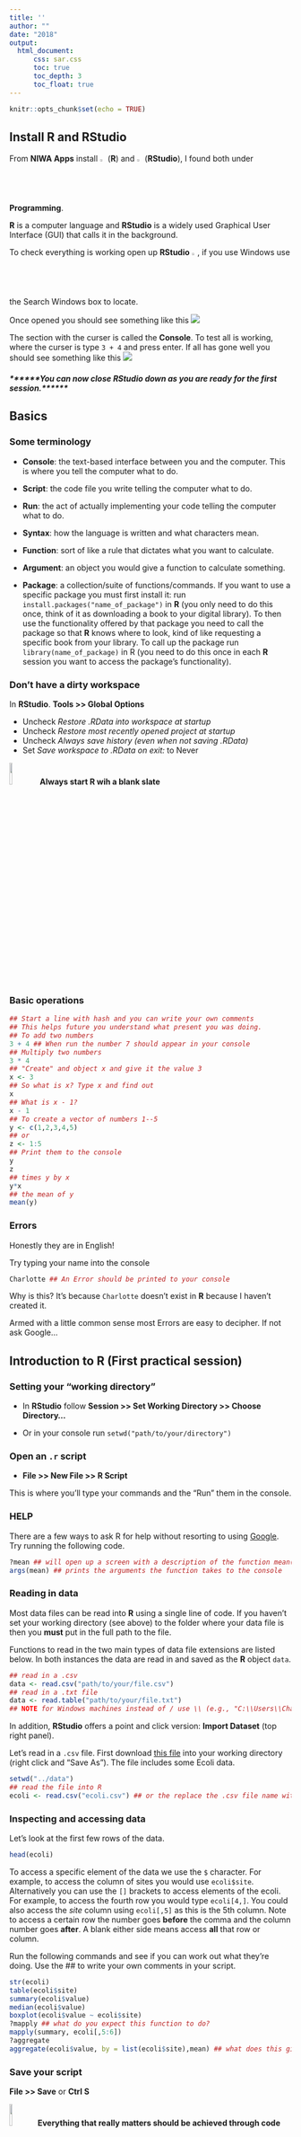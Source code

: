 ```yaml
---
title: ''
author: ""
date: "2018"
output: 
  html_document:
      css: sar.css
      toc: true
      toc_depth: 3
      toc_float: true
---
```


```r
knitr::opts_chunk$set(echo = TRUE)
```

## Install R and RStudio

From **NIWA Apps** install ![](https://upload.wikimedia.org/wikipedia/commons/thumb/1/1b/R_logo.svg/2000px-R_logo.svg.png){width=2%} (**R**) and  ![](https://upload.wikimedia.org/wikipedia/commons/thumb/7/7d/Antu_rstudio.svg/2000px-Antu_rstudio.svg.png){width=2%} (**RStudio**), I found both under **Programming**.



**R** is a computer language and **RStudio** is a widely used Graphical User Interface (GUI) that calls it in the background.

To check everything is working open up **RStudio** ![](https://upload.wikimedia.org/wikipedia/commons/thumb/7/7d/Antu_rstudio.svg/2000px-Antu_rstudio.svg.png){width=2%}, if you use Windows use the Search Windows box to locate. 

Once opened you should see something like this ![](rstudio.png)

The section with the curser is called the **Console**. To test all is working, where the curser is type `3 + 4` and press enter. If all has gone well you should see something like this ![](rstudio2.png)

##### ******You can now close **RStudio** down as you are ready for the first session.******

## Basics

### Some terminology

- **Console**: the text-based interface between you and the computer. This is where you tell the computer what to do.

- **Script**: the code file you write telling the computer what to do.

- **Run**: the act of actually implementing your code telling the computer what to do.

- **Syntax**: how the language is written and what characters mean.

- **Function**: sort of like a rule that dictates what you want to calculate.

- **Argument**: an object you would give a function to calculate something.

- **Package**: a collection/suite of functions/commands. If you want to use a specific package you must first install it: run `install.packages("name_of_package")` in **R** (you only need to do this once, think of it as downloading a book to your digital library). To then use the functionality offered by that package you need to call the package so that **R** knows where to look, kind of like requesting a specific book from your library. To call up the package run `library(name_of_package)` in R (you need to do this once in each **R** session you want to access the package's functionality).

### Don't have a dirty workspace

In **RStudio**. **Tools >> Global Options** 

- Uncheck *Restore .RData into workspace at startup*
- Uncheck *Restore most recently opened project at startup*
- Uncheck *Always save history (even when not saving .RData)*
- Set *Save workspace to .RData on exit:* to Never

[![](https://upload.wikimedia.org/wikipedia/commons/thumb/2/2c/Emblem-important-black.svg/1024px-Emblem-important-black.svg.png){width=10%}](https://whattheyforgot.org/save-source.html#always-start-r-with-a-blank-slate)
**Always start R wih a blank slate**

### Basic operations

```r
## Start a line with hash and you can write your own comments
## This helps future you understand what present you was doing.
## To add two numbers
3 + 4 ## When run the number 7 should appear in your console
## Multiply two numbers
3 * 4
## "Create" and object x and give it the value 3
x <- 3
## So what is x? Type x and find out
x
## What is x - 1?
x - 1
## To create a vector of numbers 1--5
y <- c(1,2,3,4,5) 
## or
z <- 1:5
## Print them to the console
y
z
## times y by x
y*x
## the mean of y
mean(y)
```

### Errors

Honestly they are in English!

Try typing your name into the console

```r
Charlotte ## An Error should be printed to your console
```

Why is this? It's because `Charlotte` doesn't exist in **R** because I haven't created it.

Armed with a little common sense most Errors are easy to decipher. If not ask Google...

## Introduction to R (First practical session)

### Setting your "working directory"

- In **RStudio** follow **Session >> Set Working Directory >> Choose Directory...** 

- Or in your console run `setwd("path/to/your/directory")`

### Open an `.r` script

- **File >> New File >> R Script**

This is where you'll type your commands and the "Run" them in the console.


### HELP

There are a few ways to ask R for help without resorting to using [Google](https://www.google.com/). Try running the following code.
```r
?mean ## will open up a screen with a description of the function mean()
args(mean) ## prints the arguments the function takes to the console
```

### Reading in data

Most data files can be read into **R** using a single line of code. If you haven't set your working directory (see above) to the folder where your data file is then you **must** put in the full path to the file. 

Functions to read in the two main types of data file extensions are listed below. In both instances the data are read in and saved as the **R** object `data`.

```r
## read in a .csv
data <- read.csv("path/to/your/file.csv")
## read in a .txt file
data <- read.table("path/to/your/file.txt")
## NOTE for Windows machines instead of / use \\ (e.g., "C:\\Users\\Charlotte\\Documents\\file.csv")
```

In addition, **RStudio** offers a point and click version: **Import Dataset** (top right panel).

Let's read in a `.csv` file. First download [this file](https://raw.githubusercontent.com/niwa/Statistics-and-R/github/data/ecoli.csv) into your working directory (right click and "Save As"). The file includes some Ecoli data.

```r
setwd("../data")
## read the file into R
ecoli <- read.csv("ecoli.csv") ## or the replace the .csv file name with the file name you've chosen
```

### Inspecting and accessing data

Let's look at the first few rows of the data.

```r
head(ecoli)
```

To access a specific element of the data we use the `$` character. For example, to access the column of sites you would use `ecoli$site`. Alternatively you can use the `[]` brackets to access elements of the ecoli. For example, to access the fourth row you would type `ecoli[4,]`. You could also access the *site* column using `ecoli[,5]` as this is the 5th column. Note to access a certain row the number goes **before** the comma and the column number goes **after**. A blank either side means access **all** that row or column.

Run the following commands and see if you can work out what they're doing. Use the ## to write your own comments in your script.

```r
str(ecoli)
table(ecoli$site)
summary(ecoli$value)
median(ecoli$value)
boxplot(ecoli$value ~ ecoli$site)
?mapply ## what do you expect this function to do?
mapply(summary, ecoli[,5:6])
?aggregate
aggregate(ecoli$value, by = list(ecoli$site),mean) ## what does this give you?
```


### Save your script

**File >> Save** or **Ctrl S**

[![](https://upload.wikimedia.org/wikipedia/commons/thumb/2/2c/Emblem-important-black.svg/1024px-Emblem-important-black.svg.png){width=10%}](https://whattheyforgot.org/save-source.html)**Everything that really matters should be achieved through code that you save.**

### Week One "Homework"

The following activities rely on you having read in the ecoli data you downloaded in class as the object **data** (not **ecoli** as above).

- calculate the mean of the *value* column and save it as the object **mean.val** [HINT: to save the median of the value column as **median.val** you might use `median.val <- median(data$value)` ]

- find the 0.99 quantile of the *value* column and save it as the object **nn.quantile** [HINT: running `quantile(data$value, probs = 0.95)` will calculate the quantile corresponding to a probability of 0.95]

- install and then load the package **devtools** [Hint: to install the package **mgcv** you would run `install.packages("mgcv")` and to load it you might run `library(mgcv)`]

- create an object called **loc.max** containing the maximum values of *value* at each location [HINT: use the `aggregate` and `max` functions]



If you want to "mark" you homework run this command `devtools::source_url("https://raw.githubusercontent.com/cmjt/scripts/master/markR/week_one.r", sha1 = "262bfa2514223d04ca68eaff5f306b8d33c87b30")`.

[![](https://upload.wikimedia.org/wikipedia/commons/thumb/6/68/Men_at_work_sign_%28green%29.svg/996px-Men_at_work_sign_%28green%29.svg.png){width=10%}](https://swcarpentry.github.io/r-novice-inflammation/01-starting-with-data/index.html)**Didn't think that was enough**


## Plotting and exploratory data analysis (Second practical session)

Some of this session will use the Ecoli dataset we used last week. If you haven't already done so please download [this file](https://raw.githubusercontent.com/niwa/Statistics-and-R/github/data/ecoli.csv) (right click and "Save As").

To load the data into your R session either use the **Import Dataset** (top right panel) or the R command `read.csv()` covered [here](#reading-in-data)

Let's have a look again at the data. Try running all or just a couple of the following commands (these assume your data is called **ecoli**)

```r
str(ecoli) ## prints a summary of the components of the dataset to screen
head(ecoli) ## prints the first 6 observetions to the screen
tail(ecoli) ## prints the last 6 observetions to the screen
head(ecoli,n = 25) ## prints the first 25 observetions to the screen
```

### Function arguments

Last time we learnt that an R **function** (a type or calculation or rule) typically has **arguments** (options or data you want to use in the calculation). 

It is worth noting that:

- R functions arguments can be matched positionally or by name. Therefore the following calls to **mean** are equivalent `mean(ecoli$value)`
`mean(x = ecoli$value)`, `mean(x = ecoli$value, na.rm = FALSE)`,  and `mean(na.rm = FALSE, x = ecoli$value)`. Try it for yourself.

- You can mix positional matching with matching by name. When an argument is matched by name, it is “taken out” of the argument list and the remaining unnamed arguments are matched in the order that they are listed in the function definition. For example, try`mean(na.rm = FALSE, ecoli$value)`. 


### Basic descriptive (summary) statistics

#### Measures of centrality

```r
mean(ecoli$value) ## mean value
median(ecoli$value) ## median value

```

#### Measures of spread


```r
range(ecoli$value) ## range
var(ecoli$value) ## variance
sd(ecoli$value) ## standard deviation
min(ecoli$value) ## minimum
max(ecoli$value) ## maximum
```

#### Other descriptive statistics

```r
quantile(ecoli$value, probs = c(0.25,0.75)) ## quantiles corresponding to the given probabilities ()
summary(ecoli$value) ## summary of the data
fivenum(ecoli$value) ## Tukey's five number summary (minimum, lower-hinge, median, upper-hinge, maximum) 

```

### Summary statistics for multiple columns


For the following exercise we will be using data already "in" R. Run `data(airquality)` to access this data followed by `?airquality` to read about what this dataset contains.

Try using the `mapply()` function touched on in [this section](#inspecting-and-accessing-data) coupled with the summary statistics above to best summarize the airquality data.

```r
## getting maens of all columns
mapply(mean,airquality,2) ## first argument the function, second argument the the name of the data frame, third the index 1 = rows, 2 = columns
## Now try
mapply( mean,airquality,2, na.rm = TRUE) ## the extra argument  ignores the NA values when evaluating the function this is because the na.rm argument is an option of the function mean, and so to tell mapply to parse it in we add it as an extra argument

```

### Plotting data

For the following exercise we will again be using data already "in" R as well as both the airquality and Ecoli data above. Run `data(npk)` to access this data followed by `?npk` to read about what this dataset contains. Now try printing the data to screen (don't worry there are only 24 observations) `npk`. What do you see? What does `table(npk[,2:4])` do?

#### The humble plot() function

Run the following and notice the different plots produced. This is because the **plot()** function tries its best to work out the type of data you are passing it and makes the most appropriate plot (mostly...)

```r
plot(ecoli$value)
plot(ecoli$location)
plot(ecoli$date, ecoli$value)
pairs(airquality, panel = panel.smooth, main = "airquality data")
```


#### Other plots

```r
pairs(airquality, panel = panel.smooth, main = "Airquality data") ## look at possible relationships
hist(npk$yield, main = "Histogram of yield") ## look at distribution using a histogram
barplot(table(ecoli[,4])) ## bar plot of counts of ecoli locations
boxplot(npk$yield ~ npk$block, ylab = "NPK yield", xlab = "Block number") ## boxplot of NPK yield by block (NOTE the ~ here)
## Whay about a density and rug plot (this requires two calls)
plot(density(ecoli$value), main = "Ecoli desnity") ## plot a smoothe density plot of ecoli
rug(ecoli$value) ## add a rug plot to it
```

You'll have noticed a few times we have customized the titles or axis labels of the plots above. Try finding out what other customization is possible to each plot. [HINT: use `?plot` to see what arguments there are. What does `plot(npk$yield, type = "l", col = 3)` do?]

#### Introducing the **ggplot2** package for plotting. 

To install the package **ggplot2** run `install.packages("ggplot2")` and to load run `library(ggplo2)`

The **ggplot2** package is a suite of tools designed for data visualization. Some people think this package makes it easier to visually asses your data. Using ggplot requires a slightly different syntax to base R. As you'll notice when running the code below the `+` symbol is used to "add" things to the plot

```r
library(ggplot2)
ggplot(aes(x = block,y = yield),data = npk) + geom_boxplot() + ggtitle("NPK") ## boxplots of NPK by block. Is there a difference between blocks?
ggplot(aes(x = site,y = value, color = as.factor(run)),data = ecoli) + geom_boxplot() + ggtitle("Ecoli values") + labs(color = "run number") ## boxplots of ecoli split by site and coloures by run number. Is there a difference between sites
ggplot(data = airquality, aes(x = Temp, fill = as.factor(Month))) + geom_density(alpha = .3)  + labs(fill = "Month number") ## density plots NY temperature by month
```

Try changing some of the arguments and see what happens (e.g., what does `ggplot(aes(x = site,y = value, color = location),data = ecoli) + geom_boxplot() + ggtitle("Ecoli values") ` show you.)

In each of the plots above some values are shown split by some condition (e.g., month, location). Do there appear to be differences? How might you assess if these differences are "significant"? Come along next time to find out.

### Week two "Homework"

Make a barplot showing the means of the Ecoli values at each site with error bars showing +/- 2 times the standard error around the mean (two possibilities shown below). NOTE: the standard error of the mean of some data can be calculated as the standard deviation divided by the square root of the number of observations, i.e., $$ se = \frac{sd}{\sqrt{(n)}}. $$

HINT: You will need to calculate the means and standard errors for each site. Research the `points()` and `arrows()` functions to add stuff to your barplot. To save the x coordinated used in a barplot you will need to save it as an object (e.g., running `bar <- barplot(table(ecoli[,4]))` will create a vector of x coordinates of each bar called **bar**.)

```r
mns <- aggregate(ecoli$value, by = list(ecoli$site), mean) ## calculate means for each site
ses <- aggregate(ecoli$value, by = list(ecoli$site),  sd)$x/sqrt(aggregate(ecoli$value, by = list(ecoli$site),  length)$x) ## calculate standard errors for each site
plot.data <- data.frame(sites = mns$Group.1,means = mns$x,ses = ses, upper =  mns$x + 2*ses, lower =  mns$x - 2*ses) ## create data frame of data (optional for ggplot)


## Using base graphics
b.cent <- barplot(mns$x, names.arg = mns$Group.1,axes = FALSE, ylim = c(0,210)) ## need to "create" the barplot to return centre locations of each bar
points(b.cent,mns$x, pch = 20,xpd = TRUE) ## add the mean values
arrows(b.cent, mns$x - 2*ses, b.cent, mns$x + 2*ses, lwd = 2,code = 0) ## put in the erroe lines

## Using ggplot2
library(ggplot2)
ggplot(plot.data, aes(x = sites, y = means)) + 
    geom_bar(position = position_dodge(), stat="identity") +
    geom_errorbar(aes(ymin = lower, ymax = upper), width = 0.2) + ylab("Mean of Ecoli") + xlab("Sites")
```

<div class="toggle"><button>Solution</button>
```r
mns <- aggregate(ecoli$value, by = list(ecoli$site), mean) ## calculate means for each site
ses <- aggregate(ecoli$value, by = list(ecoli$site),  sd)$x/sqrt(aggregate(ecoli$value, by = list(ecoli$site),  length)$x) ## calculate standard errors for each site
plot.data <- data.frame(sites = mns$Group.1,means = mns$x,ses = ses, upper =  mns$x + 2*ses, lower =  mns$x - 2*ses) ## create data frame of data (optional for ggplot)


## Using base graphics
b.cent <- barplot(mns$x, names.arg = mns$Group.1,axes = FALSE, ylim = c(0,210)) ## need to "create" the barplot to return centre locations of each bar
points(b.cent,mns$x, pch = 20,xpd = TRUE) ## add the mean values
arrows(b.cent, mns$x - 2*ses, b.cent, mns$x + 2*ses, lwd = 2,code = 0) ## put in the erroe lines

## Using ggplot2
library(ggplot2)
ggplot(plot.data, aes(x = sites, y = means)) + 
    geom_bar(position = position_dodge(), stat="identity") +
    geom_errorbar(aes(ymin = lower, ymax = upper), width = 0.2) + ylab("Mean of Ecoli") + xlab("Sites")
```
</div>

[![](https://upload.wikimedia.org/wikipedia/commons/thumb/6/68/Men_at_work_sign_%28green%29.svg/996px-Men_at_work_sign_%28green%29.svg.png){width=10%}](https://datacarpentry.org/R-ecology-lesson/04-visualization-ggplot2.html)**Try some more data visualization with ggplot2**


## Hypothesis testing (Third practical session)

### Confidence intervals

A confidence interval can be thought of as a plausible range within which we might expect the true value of some unknown population parameter to lie. The level of "confidence" associated with this interval typically reflects the proportion of time we would expect an interval to contain the true value of the parameter. For example, if we took 100 samples, calculating the 95% confidence interval for the mean each time, we would expect the intervals to contain the "true" mean 95 times.


#### Bootstrapping to calculate a confidence interval for the population mean.

Using the airquality data we're going to bootstrap for the confidence interval of the population mean

```r
y <- airquality$Temp ## create a vector of te,perature values called y
N <- 10000 ## The number of times to resample
Y <- numeric(N) ## Create a vector of 10000 zeros, this is where we'll store the resampled means
## Note R is case sensitive so Y and y are different
## Code to carry out the reampling
for(i in 1:N){
  ## calculate the mean from a sample
  ## of size = length y from y
  ## with replacement
  Y[i] <- mean(sample(y,length(y), replace = TRUE))
}
## plot a histogram of these bootstrap samples
hist(Y)
## print a summary of these bootstrap values
summary(Y) ## note as we are resampling randomly the values won't be exactly the same for everyone.
```
We can see that the mean of **Y** is roughly the same as the original sample (`r round(mean(y),3)`), but there is a lot less scatter. A 95% bootstrap confidence interval for the expected air temperature is given by

```r
quantile(Y,probs = c(0.025, 0.975)) ## i.e., 2.5% in lower tail and 2.5% in upper tail
```

So we can say that the expected air temperature (in NY over the dates in the dataset) is somewhere between `r round(quantile(Y,probs = c(0.025)),3)` and `r round(quantile(Y,probs = c(0.975)),3)` 95% of the time.

#### Boostrapping and the t-distribution

[![](https://upload.wikimedia.org/wikipedia/commons/thumb/2/2c/Emblem-important-black.svg/1024px-Emblem-important-black.svg.png){width=10%}](https://www.khanacademy.org/math/ap-statistics/sampling-distribution-ap/sampling-distribution-mean/v/central-limit-theorem)**The sampling distribution of the sample means approaches a normal distribution as the sample size gets larger. Otherwise know as the central limit theorem**

Using the standard error of an estimate we can calculate a 95% confidence interval (CI). For the population mean a 95% confidence interval can is calculated as $$\bar \mu \pm t_{97.5}\: se_\mu$$ where $\bar \mu$ is the sample mean, $se_\mu$ is the standard error of the mean, and $t_{97.5}$ is the t-multiplier (the 97.5% quantile of the t-distribution). This multiplier is based on the confidence level desired and depends on the sample size. A standard error of some estimated parameter is a measure of accuracy of the estimate. The standard error of a mean, $se_\mu$ can be written as $$ se_\mu = \frac{sd}{\sqrt{(n)}} $$ where $sd$ is the standard deviation of the sample and $n$ is the sample size. 

```r
## Now let's compare the bootstrap CI to the one based on the t-distribution
## bootstrap 
quantile(Y,probs = c(0.025, 0.975)) ## i.e., 2.5% in lower tail and 2.5% in upper tail
## t-distribution
mean(y) + c(-1,1)*qt(1 - 0.025, df = length(y) - 1)*sd(y)/sqrt(length(y)) ## can you work out what each bit of this code is doing?

```

From this we can see that the bootstrap and the t-distribution are equivalent.

### One sample t-test and a NULL linear model

```r
## a one sample t-test
t.test(y)
##  fit the NULL model 
model.null <- lm(y ~ 1) ## an R object of this fitted model is created
summary(model.null) ## print summary (NOTE the estimate of the population mean is called "Intercept")
## let's calculate the confidence interval
confint(model.null)
```

From the output we can see that the one sample t-test is an example of a linear model.

NOTE: A paired comparisons is the same as a one sample t-test. This is when two measurements are taken from the same person say, which is an example of a repeated measures (twice) study.

#### Independent comparisons (a two sample t-test)

```r
t.test(value ~ site, data = ecoli)
## Can this be formulated as a linear model?
summary(lm(value ~ site, data = ecoli))
```

HINT: Compare the Intercept estimate (`r round(coef(summary(lm(value ~ site, data = ecoli)))[1,1],2)`) of the linear model to the mean of the North Shore values (`r round(t.test(value ~ site, data = ecoli)$estimate[1],2)`). Now compare the sum of the Intercept estimate and the siteWaitemata coefficient (`r round(coef(summary(lm(value ~ site, data = ecoli)))[1,1] + coef(summary(lm(value ~ site, data = ecoli)))[2,1],2)`) to the mean of the Waitemata values (`r round(t.test(value ~ site, data = ecoli)$estimate[2],2)`). From this we can see that for a factor covariate the Intercept estimate (also called the baseline) is the estimate of the mean at the baseline factor level (in this case in the North Shore) and that the coefficient for siteWaitemata is the increase or decrease in the average value of Ecoli at Waitemata over the North Shore.

### Inference when there are more than two samples

The data used in this section is available [here](https://raw.githubusercontent.com/niwa/Statistics-and-R/github/data/auckland.csv) (right click and "Save As"). This `.csv` file contains the dates and daily averaged temperature values in Auckland (see [this](#reading-in-data) section to import this into your session). We are going to use the `lubridate` package to deal with dates in **R**. To install this package run `install.pacages("lubridate")` (remember to run `library(lubridate)` before you use the functionality it contains.)

```r
library(lubridate) ## load package
auck <- read.csv("../data/auckland.csv") ## read in data. This file path will be different for everyone
str(auck) ## let's have a look at the structure
## we're going to use the month function from lubridate to create another column of months
auck$MONTH <- month(auck$DATE,label = TRUE)
str(auck) ## notice the other data added
boxplot(auck$TAVG ~ auck$MONTH) ## is there a difference between months (all other temporal info ignored)

```

```r
## One-Way ANOVA 
anova <- aov(auck$TAVG ~ auck$MONTH) ## carry out anova
summary(anova)
```

It seems that at least one month has a significantly different value on average than one other. How do we find which ones? Try running `TukeyHSD(anova)` now `plot(TukeyHSD(anova))`.


### Week Three "Homework"

For [this quiz](https://b.socrative.com/login/student/) (Room Name **STATSANDR**) you will need to work with [daily averaged temperatures in Christchurch](https://raw.githubusercontent.com/niwa/Statistics-and-R/github/data/christchurch.csv) (download and load these data into your R session as you did with the Auckland data above).

[![](https://upload.wikimedia.org/wikipedia/commons/thumb/6/68/Men_at_work_sign_%28green%29.svg/996px-Men_at_work_sign_%28green%29.svg.png){width=10%}](https://www.statisticshowto.datasciencecentral.com/probability-and-statistics/hypothesis-testing/anova/)**ANOVA Test: Definition, Types, Examples**

<!-- java script code for toggle button--> 
<script>
  $(".toggle").click(function() {
    $(this).toggleClass("open");
  });
</script>

